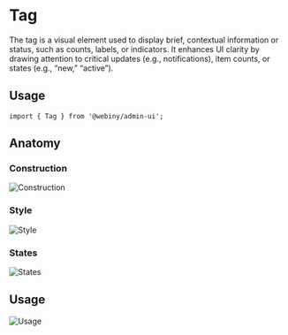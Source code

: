 

<Meta of={Tag} />

# Tag

The tag is a visual element used to display brief, contextual information or status, such as counts, labels, or indicators. It enhances UI clarity by drawing attention to critical updates (e.g., notifications), item counts, or states (e.g., “new,” “active”).

<Canvas of={Tag.Default} />

## Usage

```
import { Tag } from '@webiny/admin-ui';
```

## Anatomy

### Construction
<img src="/images/storybook/tag/construction.png" alt="Construction"/>

### Style
<img src="/images/storybook/tag/style.png" alt="Style"/>

### States
<img src="/images/storybook/tag/states.png" alt="States"/>

## Usage
<img src="/images/storybook/tag/usage.png" alt="Usage"/>